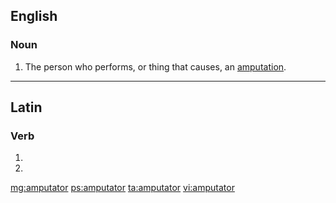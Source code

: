 ==English==

===Noun===
{{en-noun}}

# The person who performs, or thing that causes, an [[amputation]].

----

==Latin==

===Verb===
{{la-verb-form|amputātor}}

# {{conjugation of|amputo|amputō|2|s|fut|pass|imp|lang=la}}
# {{conjugation of|amputo|amputō|3|s|fut|pass|imp|lang=la}}

[[mg:amputator]]
[[ps:amputator]]
[[ta:amputator]]
[[vi:amputator]]
